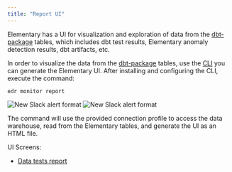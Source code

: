 ```yaml
---
title: "Report UI"
---
```


Elementary has a UI for visualization and exploration of data from the [dbt-package](../overview/contributions#guide-on-contributing-to-the-dbt-package) tables, which includes dbt test results, Elementary anomaly detection results, dbt artifacts, etc.

In order to visualize the data from the [dbt-package](../overview/contributions#guide-on-contributing-to-the-dbt-package) tables, use the [CLI](/cli-install) you can generate the Elementary UI.
After installing and configuring the CLI, execute the command:

```shell
edr monitor report
```

<img src="../img/report-ui-1.png" alt="New Slack alert format" />

<img src="../img/report-ui-2.png" alt="New Slack alert format" />

The command will use the provided connection profile to access the data warehouse, read from the Elementary tables, and generate the UI as an HTML file.

UI Screens:

- [Data tests report](../data-monitoring/data-and-dbt-tests-report-ui)
